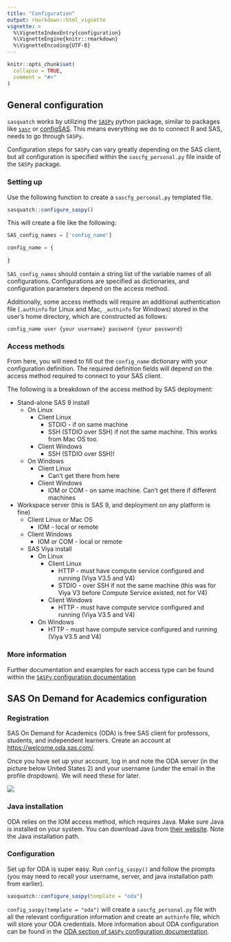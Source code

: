 ```yaml
---
title: "Configuration"
output: rmarkdown::html_vignette
vignette: >
  %\VignetteIndexEntry{configuration}
  %\VignetteEngine{knitr::rmarkdown}
  %\VignetteEncoding{UTF-8}
---
```


```r
knitr::opts_chunk$set(
  collapse = TRUE,
  comment = "#>"
)
```

## General configuration

`sasquatch` works by utilizing the [`SASPy`](https://sassoftware.github.io/saspy/) python package, similar to packages like [`sasr`](https://github.com/insightsengineering/sasr) or [configSAS](https://github.com/baselr/configSAS). This means everything we do to connect R and SAS, needs to go through `SASPy`.

Configuration steps for `SASPy` can vary greatly depending on the SAS client, but all configuration is specified within the `sascfg_personal.py` file inside of the `SASPy` package.

### Setting up

Use the following function to create a `sascfg_personal.py` templated file.

```r
sasquatch::configure_saspy()
```

This will create a file like the following:

```python
SAS_config_names = ['config_name']

config_name = {
	
}
```

`SAS_config_names` should contain a string list of the variable names of all configurations. Configurations are specified as dictionaries, and configuration parameters depend on the access method.

Additionally, some access methods will require an additional authentication file (`.authinfo` for Linux and Mac, `_authinfo` for Windows) stored in the user's home directory, which are constructed as follows:

```
config_name user {your username} password {your password}
```

### Access methods

From here, you will need to fill out the `config_name` dictionary with your
configuration definition. The required definition fields will depend on the 
access method required to connect to your SAS client.

The following is a breakdown of the access method by SAS deployment:

* Stand-alone SAS 9 install  
  * On Linux  
    * Client Linux  
      * STDIO - if on same machine  
      * SSH (STDIO over SSH) if not the same machine. This works from Mac OS too.  
    * Client Windows  
      * SSH (STDIO over SSH)!  
  * On Windows  
    * Client Linux  
      * Can't get there from here  
    * Client Windows  
      * IOM or COM - on same machine. Can't get there if different machines  
* Workspace server (this is SAS 9, and deployment on any platform is fine)  
  * Client Linux or Mac OS  
    * IOM - local or remote  
  * Client Windows  
    * IOM or COM - local or remote  
  * SAS Viya install  
    * On Linux  
      * Client Linux  
        * HTTP - must have compute service configured and running (Viya V3.5 and V4)  
        * STDIO - over SSH if not the same machine (this was for Viya V3 before Compute Service existed, not for V4)  
      * Client Windows  
        * HTTP - must have compute service configured and running (Viya V3.5 and V4)  
    * On Windows  
      * HTTP - must have compute service configured and running (Viya V3.5 and V4)  

### More information

Further documentation and examples for each access type can be found within the 
[`SASPy` configuration documentation](https://sassoftware.github.io/saspy/configuration.html)

## SAS On Demand for Academics configuration

### Registration

SAS On Demand for Academics (ODA) is free SAS client for professors, students, and independent learners. Create an account at <https://welcome.oda.sas.com/>.

Once you have set up your account, log in and note the ODA server (in the picture below United States 2) and your username (under the email in the profile dropdown). We will need these for later.

![](../man/figures/sas_oda.png)

### Java installation

ODA relies on the IOM access method, which requires Java. Make sure Java is installed on your system. You can download Java from [their website](https://www.java.com/en/download/). Note the Java installation path.

### Configuration

Set up for ODA is super easy. Run `config_saspy()` and follow the prompts (you may need to recall your username, server, and java installation path from earlier).

```r
sasquatch::configure_saspy(template = "oda")
```

`config_saspy(template = "oda")` will create a `sascfg_personal.py` file with all the relevant configuration information and create an `authinfo` file, which will store your ODA credentials. More information about ODA configuration can be found in the [ODA section of `SASPy` configuration documentation](https://sassoftware.github.io/saspy/configuration.html#iom).
